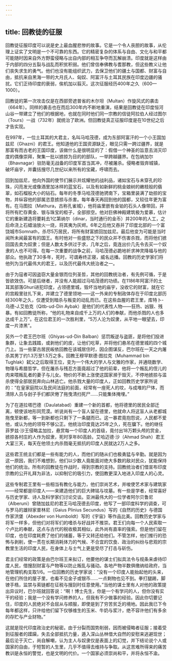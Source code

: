 ```yaml
---
---
---
```

title: 回教徒的征服
---




回教徒征服印度可以说是史上最血腥悲惨的故事。它是一个令人丧胆的故事，从伦理上证实了文明是一个不可靠的东西。它的精密复杂的体系与自由、文化与和平都可能随时因来自外方野蛮侵略与出自内部的相互争夺而瓦解崩溃。印度就是这样由于内部的四分五裂与战乱而积贫积弱。他们曾信奉佛教与耆那教，但这些教义让他们丧失求生的勇气。他们也没有能组织武力，去保卫他们的疆土与国都、财富与自由，抵抗来自黑海一带的大月氏人、匈奴、阿富汗与土耳其民族在印度边疆的骚扰。它们正待印度的衰弱，俟机加以翦灭。这次征服经历400年之久（600—1000）。

回教徒的第一次攻击仅是在西部旁遮普省的木尔坦（Multan）作旋风式的袭击（664年）。同样的袭击也在而后300年内不断地重演，结果是回教徒在印度恒河山谷一带建立了他们的根据地，也就在同时他们同一宗教的信徒阿拉伯人经过图尔（Tours）一战（732年）就统治了欧洲。但回教徒真正征服印度是在10世纪之后才告实现。

在997年，一位土耳其的大君主，名叫马哈茂德，成为东部阿富汗的一个小王国加兹尼（Ghazni）的君王。他知道他的王国资源缺乏，眼见只需一跨过疆界，就是那富有而古老的王国印度，该做什么是很明显的了：假借一个神圣的旨意去消灭印度的偶像崇拜，聚集一批以掳掠为目的的部队，一举跨越疆界。在包纳加尔（Bhavnagar）驻防毫无战备的印度军首当其冲，尽被屠杀。侵略者毁弃城镇，破坏庙宇，并囊括搜尽几世纪以来所有的宝藏，呼啸而去。

回到加兹尼，他向外国的使节们展示并炫耀他的战利品，诸如宝石与未穿孔的珍珠，闪亮发光或像酒里加冰样的蓝宝石，以及有如新鲜的桃金娘树的嫩枝般的翡翠，如石榴般大小的钻石。每年的冬季马哈茂德驰骋南下，宝箱里装满了劫掠的宝物，并纵容他的部属恣意掳掠与杀害。每年春天再回到他的国都，又较往年更为富有。在马图拉（Mathura，古称孔雀城），他将庙里嵌有金铂的石头人像带回，并将所有贮存黄金、银与珠宝的柜子，全部掠空。他对巨佛神殿建筑极为爱慕，估计它的重新建造将要耗去1亿第纳尔（dinar，当时通行的金币）并200年的人工，之后命浇上石蜡油放火一烧，将其夷为灰烬。6年之后他又吞并了印度北部的一个富饶城市Somnath，杀尽5万居民，将所有财富掳回加兹尼。最后他变为可能是当时闻所未闻最富有的国王。有时他对一些盛怒之下的民众并不伤害杀戮，而将他们掳回国去卖为奴隶；但是人数太多供过于求，几年之后，竟连出价几先令去买一个奴隶的人也不可得。在每一次重要的战争之前，马哈茂德必跪地祈求神灵降福与他的部众。他执政了30多年，死时，可谓寿终正寝，威名远播。回教的历史学家们将他列为当代最伟大的君王，以及历代最伟大统治者之一。

由于为寇者可因盗窃大量金银而位列圣哲，其他的回教统治者，有先例可循，于是皆欲效仿。可是后继者，并没有人能超过马哈茂德的功绩。在1186年阿富汗的土耳其部落Ghuri进犯印度，占领德里城，毁坏当地的庙宇，没收它的财富，就在它的宫殿里驻扎下来，并建立了德里领地——这一外来的专制政体存在于印度北部历经300年之久，仅遭受到暗杀与叛变的动乱而已。在这些血腥的君王里，库特卜-乌德-J.艾伯克（Qitb-ud-Din Aybak）是他们的代表性人物——狂热、凶狠、残暴。有如回教徒所称，“他的礼物来自成千上万的人们的奉献，而他杀戮的人也多达成千上万”。在这位君王的一次胜利里，“5万人沦为奴隶，从平地一眼望去，印度一片漆黑”。

另外一个君王巴尔班（Ghiyas-ud-Din Balban）惩罚叛逆与盗匪，是将他们投进象群，让象去践踏，或剥他们的皮，让他们吃草，并将他们悬吊在德里城的四个城门上。当一些蒙古居民皈依回教在该城居住时，因企图谋反，巴尔班在一天之内屠杀其男丁约1.3万至1.5万之多。回教王穆罕默德·图拉克（Muhammad bin Tughlak）弑父之后取得王位，变为一个伟大的学人与文雅的作家，并通晓数学、物理与希腊哲学，但在屠杀与残忍方面竟超过了他的前辈，他将一个叛乱的侄儿的肉来喂叛乱者的妻子与儿女。物价的不断上涨使这国家濒于毁灭，不停地掳掠与滥杀使得全部居民奔向山林逃亡。他杀戮大量的印度人，正如回教历史学家所说的：“在皇家庭院以及民间法庭的前面，经常有一座死人的坟，与成堆的尸体，而清除人员与刽子手们都厌倦了拖曳清扫死尸……只能集体掩埋。”

为了在道拉塔巴德（Daulatabad）重建一个新的首都，他将德里的居民全部迁离，顿使该地形同荒漠。听说尚有一个盲人留在德里，他就命人将这盲人从老都城拖曳至新都，等一到新都也只剩下了一条腿而已。这一暴君竟抱怨说，人民都不爱他，或认为他的领导不够公正。他统治印度竟达25年之久，死在牖下。他的继任菲罗兹·沙王侵略孟加拉，悬赏每一个印度人的首级，竟付出18万颗头颅的赏金，掳掠各村庄的人作为奴隶，死时享年80高龄。艾哈迈德·沙（Ahmad Shah）君王大宴三天，每天在他领土内杀戮毫无抵抗的印度人民就达2万人之多。

这些君王统主们都是一些有能力的人，而他们的随从们也极勇猛与辛勤。就是因为这一原因，我们不难想到，他们以少数人竟能面对绝大多数的敌对民众，犹能保持他们的统治。所有的回教徒在作战时，得到宗教的支持。回教统治者们借宣布印度宗教的公开礼拜为非法，以抑制它的吸引力，使回教更深入地进入印度人的心灵。

这些专制君王里有一些相当有教化与能力，他们崇尚艺术，并唆使艺术家与建筑家——经常都是印度人——来建造他们的巨大碑铭与坟墓。有一些是学者，经常喜好与历史学家、诗人及科学家们讨论交谈。亚洲最伟大的一位学者阿尔贝鲁尼（Alberuni）曾随加兹尼的君王马哈茂德去印度，他写了一部印度科学的调查，可与罗马的雄辩家普林尼（Gaius Plinius Secundus）写的《自然的历史》与德国作家洪堡（Abexder von Humboldt）写的《宇宙》等作品比美。回教历史学家与将军一样多，但他们对将军们的嗜杀与好战并不推崇。君王们向每一个人民索取一个卢比的奉献，这点与古代的税收极其相似，此外尚有直率的强索。但是他们留在印度，也在印度耗费了他们的储蓄，等于又转还给他们。不管怎样，他们推行的恐怖与剥削，使一贯在长期消耗体力的气候、不合宜的饮食、政治的纠纷与悲观的宗教里生活的印度人民，在身体上与士气上更是受尽了打击与斫伤。

君主们经常的政策是由巴尔班王来拟订，他要他的谋士们拟具法令与规条来虐待印度人民，借搜刮财富与产物等以防止叛乱与骚动。各地产物半数俱缴纳给政府，当地管理机构支取1/6。一位回教的历史学家说：“没有一个印度人能抬起他的头来，在他们所住的屋子里，也看不见金子或银币……一点剩物也见不到。拳打腿踢，脚镣手梏，监禁与索链都在征税与搜刮时任意使用。”当他的谋士里有人对他的政策提出异议时，巴尔班就回答说：“啊！博士先生，你是一个有学问的人，但你没有实干的经验；我是一个没有学问修养的人，但我有不少做事的经验。因此你切要记住，印度的人民绝对不会屈从与顺服，即使是到了穷苦贫乏的境地。因此我已下令每年都这样，只许给他们留下仅够维生的玉米、牛奶与浆汁，绝不容许他们有多余的存贮与产业财物。”

这就是现代印度政治史的秘密。由于分裂而国势削弱，因而被侵略者征服；接着受到征服者的蹂躏，失去全部抵抗力量，遁入深山丛林借大自然的安慰来逃避现世；最后沦于灭亡，尚自解嘲，认为主人与奴隶仅是表面上的幻觉，并下结论说个人或国家的自由，于短暂的人生里，几乎不值得去维持与争取。从这苦难所得来的痛苦教训是永恒的警觉，也是文明的代价。一个国家必须崇尚和平，并将永恒不渝。